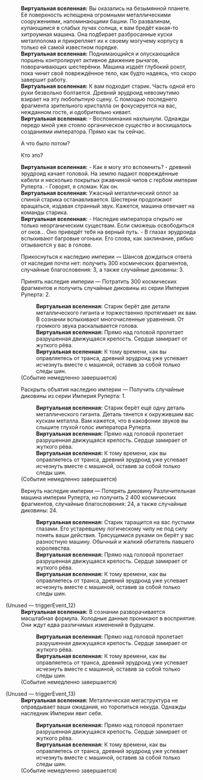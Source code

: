 {{Диалог Начало}}
:'''Виртуальная вселенная:''' Вы оказались на безымянной планете. Её поверхность испещрена огромными металлическими сооружениями, напоминающими башни. По развалинам, купающимся в слабых лучах солнца, к вам бредёт какая-то хитроумная машина. Она подбирает разбросанные куски металлолома и прикрепляет их к своему могучему корпусу в только ей самой известном порядке.
:'''Виртуальная вселенная:''' Поднимающийся и опускающийся поршень контролирует активное движение рычагов, поворачивающих шестерёнки. Машина издаёт глубокий рокот, пока чинит своё повреждённое тело, как будто надеясь, что скоро завершит работу.
:'''Виртуальная вселенная:''' К вам подходит старик. Часть одной его руки безвольно болтается. Древний эрудроид невозмутимо взирает на эту любопытную сцену. С помощью последнего фрагмента зрительного кристалла он фокусируется на вас, нежданном госте, и одобрительно кивает.
:'''Виртуальная вселенная:''' - Воспоминания нахлынули. Однажды передо мной уже стояло органическое существо и восхищалось созданиями императора. Прямо как ты сейчас.
:{{Диалог|Стрелка}} А что было потом?
:{{Диалог|Стрелка}} Кто это?
:'''Виртуальная вселенная:''' - Как я могу это вспомнить? - древний эрудроид качает головой. На землю падают повреждённые кабели и несколько покрытых ржавчиной чипов с гербом империи Руперта. - Говорят, я сломан. Как он.
:'''Виртуальная вселенная:''' Ужасный металлический оплот за спиной старика останавливается. Шестерни продолжают вращаться, издавая странный звук. Кажется, машина отвечает на команды старика.
:'''Виртуальная вселенная:''' - Наследие императора открыто не только неорганическим существам. Если сможешь освободиться от оков... Оно приведёт тебя на верный путь. - В глазах эрудроида вспыхивают багровые огоньки. Его слова, как заклинание, рябью отзываются у вас в голове.
:{{Диалог|Звезда}} Прикоснуться к наследию империи &mdash; Шансов дождаться ответа от наследия почти нет: получить 300 космических фрагментов, случайные благословения: 3, а также случайные диковины: 3.
:{{Диалог|Звезда}} Принять наследие империи &mdash; Потратить 300 космических фрагментов и получить случайные диковины из серии Империя Руперта: 2.
::'''Виртуальная вселенная:''' Старик берёт две детали металлического гиганта и торжественно протягивает их вам. В сознании вспыхивают многочисленные уравнения. От громкого звука раскалывается голова.
::'''Виртуальная вселенная:''' Прямо над головой пролетает разрушенная движущаяся крепость. Сердце замирает от жуткого рёва.
::'''Виртуальная вселенная:''' К тому времени, как вы оправляетесь от транса, древний эрудроид уже успевает исчезнуть вместе с машиной, оставив за собой только следы шин.
:;(Событие немедленно завершается)
:{{Диалог|Звезда}} Раскрыть объятия наследию империи &mdash; Получить случайные диковины из серии Империя Руперта: 1.
::'''Виртуальная вселенная:''' Старик берёт ещё одну деталь металлического гиганта. Деталь тянется к окружившим вас кускам металла. Вам кажется, что в какофонии звуков вы слышите глухой голос императора Руперта.
::'''Виртуальная вселенная:''' Прямо над головой пролетает разрушенная движущаяся крепость. Сердце замирает от жуткого рёва.
::'''Виртуальная вселенная:''' К тому времени, как вы оправляетесь от транса, древний эрудроид уже успевает исчезнуть вместе с машиной, оставив за собой только следы шин.
:;(Событие немедленно завершается)
:{{Диалог|Звезда}} Вернуть наследие империи &mdash; Потерять диковину Различительная машина империи Руперта, но получить 2&nbsp;400 космических фрагментов, случайные благословения: 24, а также случайные диковины: 24.
::'''Виртуальная вселенная:''' Старик таращится на вас пустыми глазами. Его устаревшему логическому чипу не под силу понять ваши действия. Трясущимися руками он берёт у вас разностную машину. Обычный и жалкий обитатель павшего королевства.
::'''Виртуальная вселенная:''' Прямо над головой пролетает разрушенная движущаяся крепость. Сердце замирает от жуткого рёва.
::'''Виртуальная вселенная:''' К тому времени, как вы оправляетесь от транса, древний эрудроид уже успевает исчезнуть вместе с машиной, оставив за собой только следы шин.

;(Unused &mdash; triggerEvent_12)
:'''Виртуальная вселенная:''' В сознании разворачивается масштабная формула. Холодные данные проникают в восприятие. Они ждут едва различимых изменений в будущем.
::'''Виртуальная вселенная:''' Прямо над головой пролетает разрушенная движущаяся крепость. Сердце замирает от жуткого рёва.
::'''Виртуальная вселенная:''' К тому времени, как вы оправляетесь от транса, древний эрудроид уже успевает исчезнуть вместе с машиной, оставив за собой только следы шин.
:;(Событие немедленно завершается)

;(Unused &mdash; triggerEvent_13)
:'''Виртуальная вселенная:''' Металлическая мегаструктура не оправдывает ваши ожидания, но торопиться некуда. Однажды наследник Империи явит себя.
::'''Виртуальная вселенная:''' Прямо над головой пролетает разрушенная движущаяся крепость. Сердце замирает от жуткого рёва.
::'''Виртуальная вселенная:''' К тому времени, как вы оправляетесь от транса, древний эрудроид уже успевает исчезнуть вместе с машиной, оставив за собой только следы шин.
:;(Событие немедленно завершается)
{{Диалог Конец}}